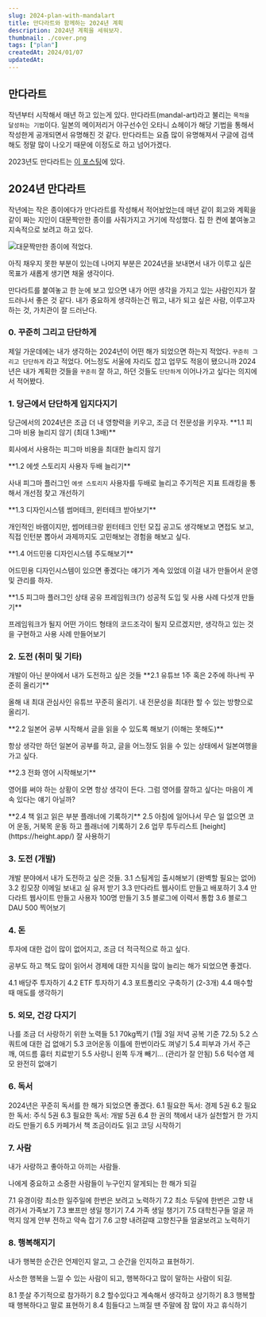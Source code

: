 ```yaml
---
slug: 2024-plan-with-mandalart
title: 만다라트와 함께하는 2024년 계획
description: 2024년 계획을 세워보자.
thumbnail: ./cover.png
tags: ["plan"]
createdAt: 2024/01/07
updatedAt:
---
```


## 만다라트

작년부터 시작해서 매년 하고 있는게 있다.
만다라트(mandal-art)라고 불리는 `목적을 달성하는 기법`이다.
일본의 메이저리거 야구선수인 오타니 쇼헤이가 해당 기법을 통해서 작성한게 공개되면서 유명해진 것 같다.
만다라트는 요즘 많이 유명해져서 구글에 검색해도 정말 많이 나오기 때문에 이정도로 하고 넘어가겠다.

2023년도 만다라트는 [이 포스팅](https://junghyeonsu.com/posts/2022-retrospect-2023-plan/#2023%EB%85%84%EC%9D%84-%EB%A7%9E%EC%9D%B4%ED%95%98%EB%A9%B0)에 있다.

## 2024년 만다라트

작년에는 작은 종이에다가 만다라트를 작성해서 적어놨었는데
매년 같이 회고와 계획을 같이 짜는 지인이 대문짝만한 종이를 사줘가지고 거기에 작성했다.
집 한 켠에 붙여놓고 지속적으로 보려고 하고 있다.

![대문짝만한 종이에 적었다.](./1.png)

아직 채우지 못한 부분이 있는데 나머지 부분은 2024년을 보내면서
내가 이루고 싶은 목표가 새롭게 생기면 채울 생각이다.

만다라트를 붙여놓고 한 눈에 보고 있으면 내가 어떤 생각을 가지고 있는 사람인지가 잘 드러나서 좋은 것 같다.
내가 중요하게 생각하는건 뭐고, 내가 되고 싶은 사람, 이루고자 하는 것, 가치관이 잘 드러난다.

### 0. 꾸준히 그리고 단단하게

제일 가운데에는 내가 생각하는 2024년이 어떤 해가 되었으면 하는지 적었다.
`꾸준히 그리고 단단하게` 라고 적었다.
어느정도 서울에 자리도 잡고 업무도 적응이 됐으니까 2024년은
내가 계획한 것들을 `꾸준히` 잘 하고, 하던 것들도 `단단하게` 이어나가고 싶다는 의지에서 적어봤다.

### 1. 당근에서 단단하게 입지다지기

<Callout type="info">
당근에서의 2024년은 조금 더 내 영향력을 키우고, 조금 더 전문성을 키우자.
</Callout>

<Callout>
**1.1 피그마 비용 늘리지 않기 (최대 1.3배)**

회사에서 사용하는 피그마 비용을 최대한 늘리지 않기
</Callout>

<Callout>
**1.2 에셋 스토리지 사용자 두배 늘리기**

사내 피그마 플러그인 `에셋 스토리지` 사용자를 두배로 늘리고
주기적은 지표 트래킹을 통해서 개선점 찾고 개선하기
</Callout>

<Callout>
**1.3 디자인시스템 썸머테크, 윈터테크 받아보기**

개인적인 바램이지만, 썸머테크랑 윈터테크 인턴 모집 공고도 생각해보고
면접도 보고, 직접 인턴분 뽑아서 과제까지도 고민해보는 경험을 해보고 싶다.
</Callout>

<Callout>
**1.4 어드민용 디자인시스템 주도해보기**

어드민용 디자인시스템이 있으면 좋겠다는 얘기가 계속 있었데
이걸 내가 만들어서 운영 및 관리를 하자.
</Callout>

<Callout>
**1.5 피그마 플러그인 상태 공유 프레임워크(?) 성공적 도입 및 사용 사례 다섯개 만들기**

프레임워크가 될지 어떤 가이드 형태의 코드조각이 될지 모르겠지만,
생각하고 있는 것을 구현하고 사용 사례 만들어보기
</Callout>

### 2. 도전 (취미 및 기타)

<Callout type="info">
개발이 아닌 분야에서 내가 도전하고 싶은 것들
</Callout>

<Callout>
**2.1 유튜브 1주 혹은 2주에 하나씩 꾸준히 올리기**

올해 내 최대 관심사인 유튜브 꾸준히 올리기.
내 전문성을 최대한 할 수 있는 방향으로 올리기.
</Callout>

<Callout>
**2.2 일본어 공부 시작해서 글을 읽을 수 있도록 해보기 (이해는 못해도)**

항상 생각만 하던 일본어 공부를 하고, 글을 어느정도 읽을 수 있는 상태에서 일본여행을 가고 싶다.
</Callout>

<Callout>
**2.3 전화 영어 시작해보기**

영어를 써야 하는 상황이 오면 항상 생각이 든다.
그럼 영어를 잘하고 싶다는 마음이 계속 있다는 얘기 아닐까?
</Callout>

<Callout>
**2.4 책 읽고 읽은 부분 플래너에 기록하기**
</Callout>

<Callout>
2.5 아침에 일어나서 무슨 일 없으면 코어 운동, 거북목 운동 하고 플래너에 기록하기
</Callout>

<Callout>
2.6 업무 투두리스트 [height](https://height.app/) 잘 사용하기
</Callout>


### 3. 도전 (개발)

<Callout type="info">
개발 분야에서 내가 도전하고 싶은 것들.
</Callout>

<Callout>
3.1 스팀게임 출시해보기 (완벽할 필요는 없어)
</Callout>
<Callout>
3.2 킹모장 이메일 보내고 실 유저 받기
</Callout>
<Callout>
3.3 만다라트 웹사이트 만들고 배포하기
</Callout>
<Callout>
3.4 만다라트 웹사이트 만들고 사용자 100명 만들기
</Callout>
<Callout>
3.5 블로그에 이력서 통합
</Callout>
<Callout>
3.6 블로그 DAU 500 찍어보기
</Callout>

### 4. 돈

<Callout type="info">
투자에 대한 겁이 많이 없어지고, 조금 더 적극적으로 하고 싶다.

공부도 하고 책도 많이 읽어서 경제에 대한 지식을 많이 늘리는 해가 되었으면 좋겠다.
</Callout>

<Callout>
4.1 배당주 투자하기
</Callout>

<Callout>
4.2 ETF 투자하기
</Callout>

<Callout>
4.3 포트폴리오 구축하기 (2-3개)
</Callout>

<Callout>
4.4 매수할 때 매도를 생각하기
</Callout>

### 5. 외모, 건강 다지기

<Callout type="info">
나를 조금 더 사랑하기 위한 노력들
</Callout>

<Callout>
5.1 70kg찍기 (1월 3일 저녁 공복 기준 72.5)
</Callout>
<Callout>
5.2 스쿼트에 대한 겁 없애기
</Callout>
<Callout>
5.3 코어운동 이틀에 한번이라도 껴넣기
</Callout>
<Callout>
5.4 피부과 가서 주근깨, 여드름 흉터 치료받기
</Callout>
<Callout>
5.5 사랑니 왼쪽 두개 빼기… (관리가 잘 안됨)
</Callout>
<Callout>
5.6 턱수염 제모 완전히 없애기
</Callout>


### 6. 독서

<Callout type="info">
2024년은 꾸준히 독서를 한 해가 되었으면 좋겠다.
</Callout>

<Callout>
6.1 필요한 독서: 경제 5권
</Callout>
<Callout>
6.2 필요한 독서: 주식 5권
</Callout>
<Callout>
6.3 필요한 독서: 개발 5권
</Callout>
<Callout>
6.4 한 권의 책에서 내가 실천할거 한 가지라도 만들기
</Callout>
<Callout>
6.5 카페가서 책 조금이라도 읽고 코딩 시작하기
</Callout>

### 7. 사람

<Callout type="info">
내가 사랑하고 좋아하고 아끼는 사람들.

나에게 중요하고 소중한 사람들이 누구인지 알게되는 한 해가 되길
</Callout>

<Callout>
7.1 유경이랑 최소한 일주일에 한번은 보려고 노력하기
</Callout>
<Callout>
7.2 최소 두달에 한번은 고향 내려가서 가족보기
</Callout>
<Callout>
7.3 뽀프만 생일 챙기기
</Callout>
<Callout>
7.4 가족 생일 챙기기
</Callout>
<Callout>
7.5 대학친구들 얼굴 까먹지 않게 안부 전하고 약속 잡기
</Callout>
<Callout>
7.6 고향 내려갈때 고향친구들 얼굴보려고 노력하기
</Callout>


### 8. 행복해지기

<Callout type="info">
내가 행복한 순간은 언제인지 알고, 그 순간을 인지하고 표현하기.

사소한 행복을 느낄 수 있는 사람이 되고, 행복하다고 많이 말하는 사람이 되길.
</Callout>

<Callout>
8.1 풋살 주기적으로 참가하기
</Callout>
<Callout>
8.2 할수있다고 계속해서 생각하고 상기하기
</Callout>
<Callout>
8.3 행복할 때 행복하다고 말로 표현하기
</Callout>
<Callout>
8.4 힘들다고 느껴질 땐 주말에 잠 많이 자고 휴식하기
</Callout>